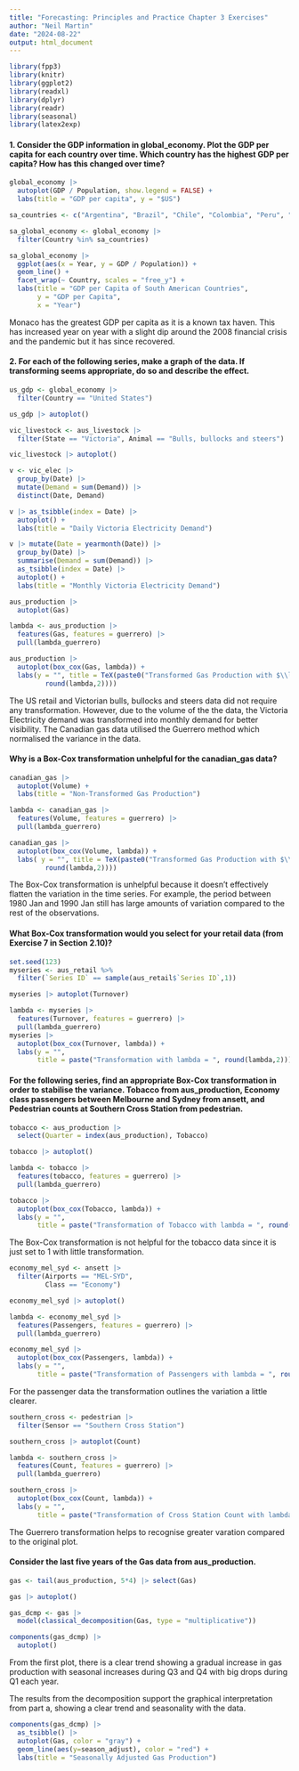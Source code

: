 ```yaml
---
title: "Forecasting: Principles and Practice Chapter 3 Exercises"
author: "Neil Martin"
date: "2024-08-22"
output: html_document
---
```


```r
library(fpp3)
library(knitr)
library(ggplot2)
library(readxl)
library(dplyr)
library(readr)
library(seasonal)
library(latex2exp)
```
#### 1. Consider the GDP information in global_economy. Plot the GDP per capita for each country over time. Which country has the highest GDP per capita? How has this changed over time?
```r

global_economy |>
  autoplot(GDP / Population, show.legend = FALSE) +
  labs(title = "GDP per capita", y = "$US")

sa_countries <- c("Argentina", "Brazil", "Chile", "Colombia", "Peru", "Venezuela", "Ecuador", "Bolivia")

sa_global_economy <- global_economy |> 
  filter(Country %in% sa_countries)

sa_global_economy |>
  ggplot(aes(x = Year, y = GDP / Population)) + 
  geom_line() + 
  facet_wrap(~ Country, scales = "free_y") + 
  labs(title = "GDP per Capita of South American Countries", 
       y = "GDP per Capita", 
       x = "Year")

```

<p> Monaco has the greatest GDP per capita as it is a known tax haven. This has increased year on year with a slight dip around the 2008 financial crisis and the pandemic but it has since recovered.</p>

#### 2. For each of the following series, make a graph of the data. If transforming seems appropriate, do so and describe the effect.

```r

us_gdp <- global_economy |>
  filter(Country == "United States")

us_gdp |> autoplot()

vic_livestock <- aus_livestock |>
  filter(State == "Victoria", Animal == "Bulls, bullocks and steers")

vic_livestock |> autoplot()

v <- vic_elec |>
  group_by(Date) |>
  mutate(Demand = sum(Demand)) |>
  distinct(Date, Demand)

v |> as_tsibble(index = Date) |>
  autoplot() +
  labs(title = "Daily Victoria Electricity Demand")

v |> mutate(Date = yearmonth(Date)) |>
  group_by(Date) |>
  summarise(Demand = sum(Demand)) |>
  as_tsibble(index = Date) |>
  autoplot() +
  labs(title = "Monthly Victoria Electricity Demand")

aus_production |>
  autoplot(Gas)

lambda <- aus_production |>
  features(Gas, features = guerrero) |>
  pull(lambda_guerrero)

aus_production |>
  autoplot(box_cox(Gas, lambda)) +
  labs(y = "", title = TeX(paste0("Transformed Gas Production with $\\lambda$ = ",
         round(lambda,2))))

```

<p> The US retail and Victorian bulls, bullocks and steers data did not require any transformation. However, due to the volume of the the data, the Victoria Electricity demand was transformed into monthly demand for better visibility. The Canadian gas data utilised the Guerrero method which normalised the variance in the data. </p>

#### Why is a Box-Cox transformation unhelpful for the canadian_gas data?

```r

canadian_gas |> 
  autoplot(Volume) +
  labs(title = "Non-Transformed Gas Production")

lambda <- canadian_gas |>
  features(Volume, features = guerrero) |>
  pull(lambda_guerrero)

canadian_gas |> 
  autoplot(box_cox(Volume, lambda)) +
  labs( y = "", title = TeX(paste0("Transformed Gas Production with $\\lambda$ = ",
         round(lambda,2))))

```
<p> The Box-Cox transformation is unhelpful because it doesn't effectively flatten the variation in the time series. For example, the period between 1980 Jan and 1990 Jan still has large amounts of variation compared to the rest of the observations.</p>

#### What Box-Cox transformation would you select for your retail data (from Exercise 7 in Section 2.10)?

```r

set.seed(123)
myseries <- aus_retail %>%
  filter(`Series ID` == sample(aus_retail$`Series ID`,1)) 

myseries |> autoplot(Turnover)
```

```r

lambda <- myseries |>
  features(Turnover, features = guerrero) |>
  pull(lambda_guerrero)
myseries |>
  autoplot(box_cox(Turnover, lambda)) +
  labs(y = "",
       title = paste("Transformation with lambda = ", round(lambda,2)))

```

#### For the following series, find an appropriate Box-Cox transformation in order to stabilise the variance. Tobacco from aus_production, Economy class passengers between Melbourne and Sydney from ansett, and Pedestrian counts at Southern Cross Station from pedestrian.

```r

tobacco <- aus_production |>
  select(Quarter = index(aus_production), Tobacco)

tobacco |> autoplot()

lambda <- tobacco |>
  features(tobacco, features = guerrero) |>
  pull(lambda_guerrero)

tobacco |>
  autoplot(box_cox(Tobacco, lambda)) +
  labs(y = "",
       title = paste("Transformation of Tobacco with lambda = ", round(lambda,2)))

```

<p> The Box-Cox transformation is not helpful for the tobacco data since it is just set to 1 with little transformation.</p>

```r

economy_mel_syd <- ansett |>
  filter(Airports == "MEL-SYD", 
         Class == "Economy")

economy_mel_syd |> autoplot()

lambda <- economy_mel_syd |>
  features(Passengers, features = guerrero) |>
  pull(lambda_guerrero)

economy_mel_syd |>
  autoplot(box_cox(Passengers, lambda)) +
  labs(y = "",
       title = paste("Transformation of Passengers with lambda = ", round(lambda,2)))

```

<p> For the passenger data the transformation outlines the variation a little clearer.</p>

```r

southern_cross <- pedestrian |>
  filter(Sensor == "Southern Cross Station")

southern_cross |> autoplot(Count)

lambda <- southern_cross |>
  features(Count, features = guerrero) |>
  pull(lambda_guerrero)

southern_cross |>
  autoplot(box_cox(Count, lambda)) +
  labs(y = "",
       title = paste("Transformation of Cross Station Count with lambda = ", round(lambda,2)))

```

<p> The Guerrero transformation helps to recognise greater varation compared to the original plot. </p>

#### Consider the last five years of the Gas data from aus_production.

```r

gas <- tail(aus_production, 5*4) |> select(Gas)

gas |> autoplot()

gas_dcmp <- gas |> 
  model(classical_decomposition(Gas, type = "multiplicative"))

components(gas_dcmp) |>
  autoplot()

```

<p> From the first plot, there is a clear trend showing a gradual increase in gas production with seasonal increases during Q3 and Q4 with big drops during Q1 each year. 

The results from the decomposition support the graphical interpretation from part a, showing a clear trend and seasonality with the data.</p>

```r

components(gas_dcmp) |>
  as_tsibble() |>
  autoplot(Gas, color = "gray") +
  geom_line(aes(y=season_adjust), color = "red") +
  labs(title = "Seasonally Adjusted Gas Production")

```
